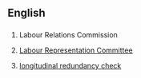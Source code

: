 ==English==

==={{initialism}}===
{{infl|en|initialism}}

# {{Ireland}} Labour Relations Commission
# {{UK}}  [[w:Labour Representation Committee|Labour Representation Committee]]
# [[w:longitudinal redundancy check|longitudinal redundancy check]]